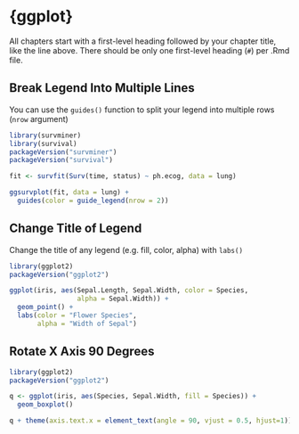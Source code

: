 # {ggplot}

All chapters start with a first-level heading followed by your chapter title, like the line above. There should be only one first-level heading (`#`) per .Rmd file.

## Break Legend Into Multiple Lines

You can use the `guides()` function to split your legend into multiple rows (`nrow` argument)

```r
library(survminer)
library(survival)
packageVersion("survminer")
packageVersion("survival")
```

```r
fit <- survfit(Surv(time, status) ~ ph.ecog, data = lung)

ggsurvplot(fit, data = lung) +
  guides(color = guide_legend(nrow = 2))

```

## Change Title of Legend

Change the title of any legend (e.g. fill, color, alpha) with `labs()`

```r
library(ggplot2)
packageVersion("ggplot2")

ggplot(iris, aes(Sepal.Length, Sepal.Width, color = Species,
                 alpha = Sepal.Width)) +
  geom_point() +
  labs(color = "Flower Species", 
       alpha = "Width of Sepal")


```

## Rotate X Axis 90 Degrees

```r
library(ggplot2)
packageVersion("ggplot2")

q <- ggplot(iris, aes(Species, Sepal.Width, fill = Species)) +
  geom_boxplot() 

q + theme(axis.text.x = element_text(angle = 90, vjust = 0.5, hjust=1))
```

